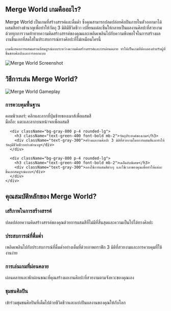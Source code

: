 ## Merge World เกมคืออะไร?
<div className="flex flex-col md:flex-row items-center gap-8">
  <div className="w-full md:w-1/2 text-xl">
    Merge World เป็นเกมที่สร้างสรรค์และดื่มด่ำ ซึ่งคุณสามารถปลดปล่อยศิลปินภายในตัวออกมาได้ ผสมสีอย่างชำนาญเพื่อทำให้วัตถุ 3 มิติมีชีวิตชีวา เปลี่ยนแต่ละชิ้นให้กลายเป็นผลงานศิลปะที่สวยงาม ด้วยทุกการวาดท้าทายความคิดสร้างสรรค์ของคุณและเพลิดเพลินไปกับความพึงพอใจในการสร้างผลงานชิ้นเอกที่สดใสในประสบการณ์ทางศิลปะที่ไม่เหมือนใครนี้

    เกมนี้เสนอการผสมผสานที่สมบูรณ์แบบระหว่างความคิดสร้างสรรค์และการผ่อนคลาย ทำให้เป็นเกมที่ต้องลองสำหรับผู้ที่ชื่นชอบศิลปะและการออกแบบ
  </div>
  <div className="w-full md:w-1/2 flex justify-center items-center">
    <img 
      src="https://sprunkiretake.fun/games/merge-world/game_screenshot.webp" 
      alt="Merge World Screenshot" 
      className="w-4/5 h-auto"
    />
  </div>
</div>

## วิธีการเล่น Merge World?

<div className="flex flex-col md:flex-row items-center gap-8">
  <div className="w-full md:w-1/2">
    <img 
      src="https://sprunkiretake.fun/games/merge-world/game_screenshot.webp" 
      alt="Merge World Gameplay" 
      className="w-4/5 h-auto mx-auto"
    />
  </div>
  <div className="w-full md:w-1/2">
    <div className="grid grid-cols-1 gap-4 mt-0">
      <div className="bg-gray-800 p-4 rounded-lg">
        <h3 className="text-green-400 font-bold mb-2">การควบคุมพื้นฐาน</h3>
        <div className="text-gray-300">
          คอมพิวเตอร์: คลิกและลากที่ปุ่มซ้ายของเมาส์เพื่อผสมสี<br/>
          มือถือ: แตะและลากบนหน้าจอเพื่อผสมสี
        </div>
      </div>

      <div className="bg-gray-800 p-4 rounded-lg">
        <h3 className="text-green-400 font-bold mb-2">วัตถุประสงค์ของเกม</h3>
        <div className="text-gray-300">สร้างผลงานศิลปะ 3 มิติที่สวยงามโดยการผสมสีและทำให้วัตถุมีชีวิตชีวาอย่างชำนาญ</div>
      </div>

      <div className="bg-gray-800 p-4 rounded-lg">
        <h3 className="text-green-400 font-bold mb-2">เคล็ดลับพิเศษ</h3>
        <div className="text-gray-300">ลองใช้การผสมสีต่างๆ และใช้เวลาของคุณเพื่อทำให้แต่ละชิ้นเอกสมบูรณ์แบบ</div>
      </div>
    </div>
  </div>
</div>

## คุณสมบัติหลักของ Merge World?

<div className="grid grid-cols-1 md:grid-cols-2 gap-4">
  <div className="bg-gray-800 p-4 rounded-lg">
    <h3 className="text-green-400 font-bold mb-2">เสรีภาพในการสร้างสรรค์</h3>
    <div className="text-gray-300">ปลดปล่อยความคิดสร้างสรรค์ของคุณด้วยการผสมสีที่ไม่มีที่สิ้นสุดและความเป็นไปได้ทางศิลปะ</div>
  </div>

  <div className="bg-gray-800 p-4 rounded-lg">
    <h3 className="text-green-400 font-bold mb-2">ประสบการณ์ที่ดื่มด่ำ</h3>
    <div className="text-gray-300">เพลิดเพลินไปกับประสบการณ์ที่ดื่มด่ำอย่างเต็มที่ด้วยภาพกราฟิก 3 มิติที่สวยงามและการควบคุมที่ใช้งานง่าย</div>
  </div>

  <div className="bg-gray-800 p-4 rounded-lg">
    <h3 className="text-green-400 font-bold mb-2">การเล่นเกมที่ผ่อนคลาย</h3>
    <div className="text-gray-300">ผ่อนคลายและพักผ่อนขณะที่คุณสร้างผลงานศิลปะที่สวยงามตามจังหวะของคุณเอง</div>
  </div>

  <div className="bg-gray-800 p-4 rounded-lg">
    <h3 className="text-green-400 font-bold mb-2">ชุมชนศิลปิน</h3>
    <div className="text-gray-300">เข้าร่วมชุมชนศิลปินที่เต็มไปด้วยชีวิตชีวาและแบ่งปันผลงานของคุณให้กับโลก</div>
  </div>
</div>
